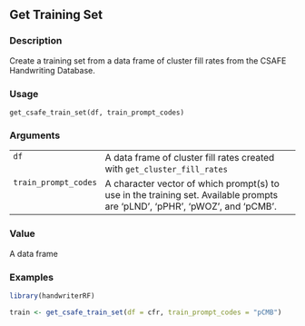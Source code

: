 ## Get Training Set {.unnumbered}


### Description

Create a training set from a data frame of cluster fill rates from the CSAFE
Handwriting Database.



### Usage

<pre><code class='language-R'>get_csafe_train_set(df, train_prompt_codes)
</code></pre>


### Arguments

<table>
<tr><td style = "white-space: nowrap; font-family: monospace; vertical-align: top"><code id="df">df</code></td>
<td>
A data frame of cluster fill rates created with
<code>get_cluster_fill_rates</code>
</td></tr>
<tr><td style = "white-space: nowrap; font-family: monospace; vertical-align: top"><code id="train_prompt_codes">train_prompt_codes</code></td>
<td>
A character vector of which prompt(s) to use in the
training set. Available prompts are 'pLND', 'pPHR', 'pWOZ', and 'pCMB'.
</td></tr>
</table>


### Value

A data frame



### Examples
```r
library(handwriterRF)

train <- get_csafe_train_set(df = cfr, train_prompt_codes = "pCMB")
```
